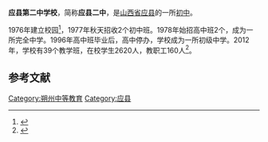{{Infobox School
| name = 应县第二中学校
| other_name = 
| image = 
| logo = 
| motto = 脚踏实地 追求卓越<ref>{{cite web|title=应县二中学校校训等|url=http://dwgk.szdflz.gov.cn/website/dwgk/html/2013/1f73103a4088432dbb99e0666ff00385_0.html|publisher=朔州市党务公开网|accessdate=2014-01-11|deadurl=yes|archiveurl=https://web.archive.org/web/20140111061124/http://dwgk.szdflz.gov.cn/website/dwgk/html/2013/1f73103a4088432dbb99e0666ff00385_0.html|archivedate=2014-01-11}}</ref> 
| established = 
| type        = 公立普通中学
| religion    = 
| affiliation = 
| district    = {{PRC}}<br />[[山西省|山西省]] [[应县|应县]]
| grades      = 
| president   = 
| principal   = 郭顺
| dean        = 
| college     = 
| house       = 
| sc          =
| cs          =
| faculty     = 
| staff       = 
| students    = 
| athletics   = 
| conference  = 
| colors      = 
| mascot      = 
| magazine    =
| free_label  = 
| free_text   = 
| free_label2 = 
| free_text2  = 
| free_label3 = 
| free_text3  = 
| address     =
| tel         = 
| fax         = 
| mail        = 
| website     = 
}}

'''应县第二中学校'''，简称'''应县二中'''，是[[山西省|山西省]][[应县|应县]]的一所[[初中|初中]]。

1976年建立校园<ref>{{cite isbn|7203054705}}</ref>，1977年秋天招收2个初中班。1978年始招高中班2个，成为一所完全中学。1996年高中班毕业后，高中停办，学校成为一所初级中学。2012年，学校有39个教学班，在校学生2620人，教职工160人<ref>{{cite web|title=应县二中简介|url=http://dwgk.szdflz.gov.cn/website/dwgk/html/2012/6e7fc6771d574926b6a680c7f770dfd7_0.html|publisher=朔州市党务公开网|accessdate=2014-01-11|deadurl=yes|archiveurl=https://web.archive.org/web/20140111061016/http://dwgk.szdflz.gov.cn/website/dwgk/html/2012/6e7fc6771d574926b6a680c7f770dfd7_0.html|archivedate=2014-01-11}}</ref>。

==参考文献==
{{reflist}}

{{Juni-stub}}
[[Category:朔州中等教育|Category:朔州中等教育]]
[[Category:应县|Category:应县]]
